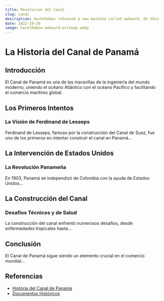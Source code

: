 ```yaml
---
title: Revolucion del Canal
slug: canal
description: Hackthebox released a new machine called awkward. On this machine, we got the web server where there is a JS file which gives us a route and manipulating the token gives access to the dashboard and also reveals the api endpoints which give the user info and ssrf through ssrf. We got the bean user. After that, abuse the sed command to get the www-data user, then to root abuse the mail command.
date: 2022-10-29
image: hackthebox-awkward-writeup.webp
---
```


# La Historia del Canal de Panamá

## Introducción

El Canal de Panamá es una de las maravillas de la ingeniería del mundo moderno, uniendo el océano Atlántico con el océano Pacífico y facilitando el comercio marítimo global.

## Los Primeros Intentos

### La Visión de Ferdinand de Lesseps

Ferdinand de Lesseps, famoso por la construcción del Canal de Suez, fue uno de los primeros en intentar construir el canal en Panamá...

## La Intervención de Estados Unidos

### La Revolución Panameña

En 1903, Panamá se independizó de Colombia con la ayuda de Estados Unidos...

## La Construcción del Canal

### Desafíos Técnicos y de Salud

La construcción del canal enfrentó numerosos desafíos, desde enfermedades tropicales hasta...

## Conclusión

El Canal de Panamá sigue siendo un elemento crucial en el comercio mundial...


<NextButton />

## Referencias

- [Historia del Canal de Panamá](https://example.com)
- [Documentos Históricos](https://example.com)


